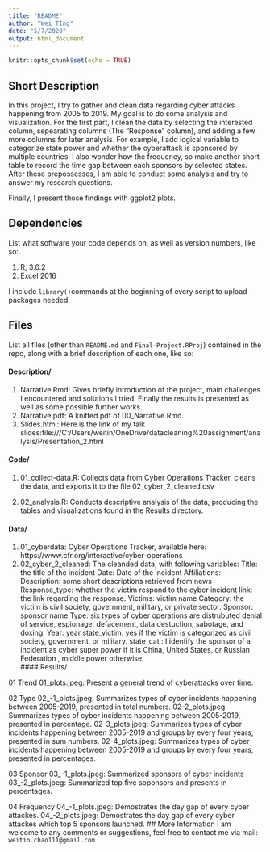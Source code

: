---
title: "README"
author: "Wei TIng"
date: "5/7/2020"
output: html_document
---

```{r setup, include=FALSE}
knitr::opts_chunk$set(echo = TRUE)
```



## Short Description
In this project, I try to gather and clean data regarding cyber attacks happening from 2005 to 2019. My goal is to do some analysis and visualization. 
For the first part, I clean the data by selecting the interested column, sepearating columns (The "Response" column), and adding a few more columns for later analysis. For example, I add logical variable to categorize state power and whether the cyberattack is sponsored by multiple countries. I also wonder how the frequency, so make another short table to record the time gap between each sponsors by selected states. 
After these prepossesses, I am able to conduct some analysis and try to answer my research questions. 

Finally, I present those findings with ggplot2 plots. 

## Dependencies

List what software your code depends on, as well as version numbers, like so:.

1. R, 3.6.2
2. Excel 2016

I include `library()`commands at the beginning of every script to upload packages needed. 


## Files

List all files (other than `README.md` and `Final-Project.RProj`) contained in the repo, along with a brief description of each one, like so:

#### Description/

1. Narrative.Rmd: Gives briefly introduction of the project, main challenges I encountered and solutions I tried. Finally the results is presented as well as some possible further works. 
2. Narrative.pdf: A knitted pdf of 00_Narrative.Rmd. 
3. Slides.html: Here is the link of my talk slides:file:///C:/Users/weitin/OneDrive/datacleaning%20assignment/analysis/Presentation_2.html

#### Code/
1. 01_collect-data.R: Collects data from Cyber Operations Tracker, cleans the data, and exports it to the file 02_cyber_2_cleaned.csv

2. 02_analysis.R: Conducts descriptive analysis of the data, producing the tables and visualizations found in the Results directory.

#### Data/

1. 01_cyberdata: Cyber Operations Tracker,  available here: https://www.cfr.org/interactive/cyber-operations 
2. 02_cyber_2_cleaned: The cleanded data, with following variables:
Title: the title of the incident
Date: Date of the incident
Affiliations: 
Description: some short descriptions retrieved from news
Response_type: whether the victim respond to the cyber incident
link: the link regarding the response.
Victims: victim name
Category: the victim is civil society, government, military, or private sector.
Sponsor: sponsor name
Type: six types of cyber operations are distrubuted denial of service, espionage, defacement, data destuction, sabotage, and doxing. 
Year: year
state_victim: yes if the victim is categorized as civil society, government, or military.
state_cat : I identify the sponsor of a incident as cyber super power if it is China, United States, or Russian Federation , middle power otherwise.  
#### Results/

01 Trend
01_plots.jpeg: Present a general trend of cyberattacks over time.

02 Type
02_-1_plots.jpeg: Summarizes types of cyber incidents happening between 2005-2019, presented in total numbers.
02-2_plots.jpeg: Summarizes types of cyber incidents happening between 2005-2019, presented in percentage.
02-3_plots.jpeg: Summarizes types of cyber incidents happening between 2005-2019 and groups by every four years,  presented in sum numbers. 
02-4_plots.jpeg: Summarizes types of cyber incidents happening between 2005-2019 and groups by every four years,  presented in percentages.

03 Sponsor
03_-1_plots.jpeg: Summarized sponsors of cyber incidents
03_-2_plots.jpeg: Summarized top five soponsors and presents in percentages. 

04 Frequency
04_-1_plots.jpeg: Demostrates the day gap of every cyber attackes.
04_-2_plots.jpeg: Demostrates the day gap of every cyber attackes which top 5 sponsors launched. 
## More Information
I am welcome to any comments or suggestions, feel free to contact me via mail: `weitin.chao111@gmail.com`

